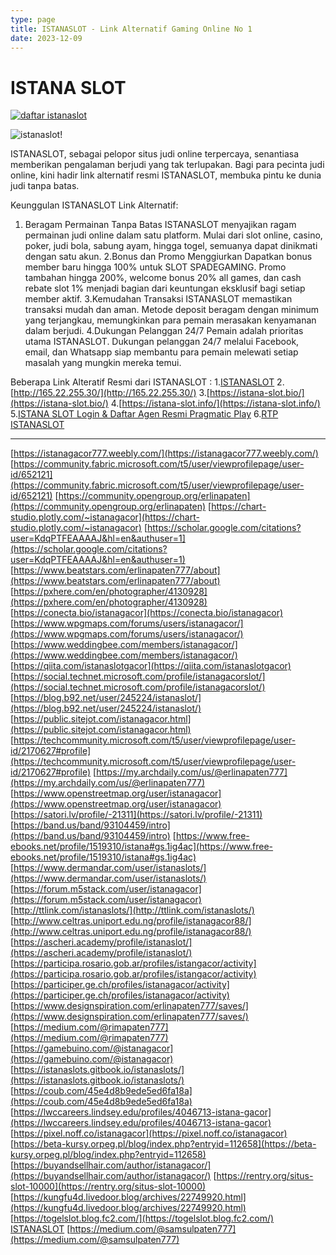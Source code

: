 ```yaml
---
type: page
title: ISTANASLOT - Link Alternatif Gaming Online No 1 
date: 2023-12-09
---
```


# ISTANA SLOT

[![daftar istanaslot](https://ik.imagekit.io/iss/daftar.gif "daftar istanaslot")](https://iss777.us/iss)


![istanaslot!](https://ik.imagekit.io/iss/situs-istana.jpg "istanaslot")

ISTANASLOT, sebagai pelopor situs judi online terpercaya, senantiasa memberikan pengalaman berjudi yang tak terlupakan. Bagi para pecinta judi online, kini hadir link alternatif resmi ISTANASLOT, membuka pintu ke dunia judi tanpa batas.

Keunggulan ISTANASLOT Link Alternatif:
1. Beragam Permainan Tanpa Batas
ISTANASLOT menyajikan ragam permainan judi online dalam satu platform. Mulai dari slot online, casino, poker, judi bola, sabung ayam, hingga togel, semuanya dapat dinikmati dengan satu akun.
2.Bonus dan Promo Menggiurkan
Dapatkan bonus member baru hingga 100% untuk SLOT SPADEGAMING. Promo tambahan hingga 200%, welcome bonus 20% all games, dan cash rebate slot 1% menjadi bagian dari keuntungan eksklusif bagi setiap member aktif.
3.Kemudahan Transaksi
ISTANASLOT memastikan transaksi mudah dan aman. Metode deposit beragam dengan minimum yang terjangkau, memungkinkan para pemain merasakan kenyamanan dalam berjudi.
4.Dukungan Pelanggan 24/7
Pemain adalah prioritas utama ISTANASLOT. Dukungan pelanggan 24/7 melalui Facebook, email, dan Whatsapp siap membantu para pemain melewati setiap masalah yang mungkin mereka temui.


Beberapa Link Alteratif Resmi dari ISTANASLOT : 
1.[ISTANASLOT](https://istanaslot.id/)
2.[http://165.22.255.30/](http://165.22.255.30/)
3.[https://istana-slot.bio/](https://istana-slot.bio/)
4.[https://istana-slot.info/](https://istana-slot.info/)
5.[ISTANA SLOT Login & Daftar Agen Resmi Pragmatic Play](https://istana-slot.store/)
6.[RTP ISTANASLOT](https://rtp-istanaslot.com/)

---

[https://istanagacor777.weebly.com/](https://istanagacor777.weebly.com/)
[https://community.fabric.microsoft.com/t5/user/viewprofilepage/user-id/652121](https://community.fabric.microsoft.com/t5/user/viewprofilepage/user-id/652121)
[https://community.opengroup.org/erlinapaten](https://community.opengroup.org/erlinapaten)
[https://chart-studio.plotly.com/~istanagacor](https://chart-studio.plotly.com/~istanagacor)
[https://scholar.google.com/citations?user=KdqPTFEAAAAJ&hl=en&authuser=1](https://scholar.google.com/citations?user=KdqPTFEAAAAJ&hl=en&authuser=1)
[https://www.beatstars.com/erlinapaten777/about](https://www.beatstars.com/erlinapaten777/about)
[https://pxhere.com/en/photographer/4130928](https://pxhere.com/en/photographer/4130928)
[https://conecta.bio/istanagacor](https://conecta.bio/istanagacor)
[https://www.wpgmaps.com/forums/users/istanagacor/](https://www.wpgmaps.com/forums/users/istanagacor/)
[https://www.weddingbee.com/members/istanagacor/](https://www.weddingbee.com/members/istanagacor/)
[https://qiita.com/istanaslotgacor](https://qiita.com/istanaslotgacor)
[https://social.technet.microsoft.com/profile/istanagacorslot/](https://social.technet.microsoft.com/profile/istanagacorslot/)
[https://blog.b92.net/user/245224/istanaslot/](https://blog.b92.net/user/245224/istanaslot/)
[https://public.sitejot.com/istanagacor.html](https://public.sitejot.com/istanagacor.html)
[https://techcommunity.microsoft.com/t5/user/viewprofilepage/user-id/2170627#profile](https://techcommunity.microsoft.com/t5/user/viewprofilepage/user-id/2170627#profile)
[https://my.archdaily.com/us/@erlinapaten777](https://my.archdaily.com/us/@erlinapaten777)
[https://www.openstreetmap.org/user/istanagacor](https://www.openstreetmap.org/user/istanagacor)
[https://satori.lv/profile/-21311](https://satori.lv/profile/-21311)
[https://band.us/band/93104459/intro](https://band.us/band/93104459/intro)
[https://www.free-ebooks.net/profile/1519310/istana#gs.1ig4ac](https://www.free-ebooks.net/profile/1519310/istana#gs.1ig4ac)
[https://www.dermandar.com/user/istanaslots/](https://www.dermandar.com/user/istanaslots/)
[https://forum.m5stack.com/user/istanagacor](https://forum.m5stack.com/user/istanagacor)
[http://ttlink.com/istanaslots/](http://ttlink.com/istanaslots/)
[http://www.celtras.uniport.edu.ng/profile/istanagacor88/](http://www.celtras.uniport.edu.ng/profile/istanagacor88/)
[https://ascheri.academy/profile/istanaslot/](https://ascheri.academy/profile/istanaslot/)
[https://participa.rosario.gob.ar/profiles/istangacor/activity](https://participa.rosario.gob.ar/profiles/istangacor/activity)
[https://participer.ge.ch/profiles/istanagacor/activity](https://participer.ge.ch/profiles/istanagacor/activity)
[https://www.designspiration.com/erlinapaten777/saves/](https://www.designspiration.com/erlinapaten777/saves/)
[https://medium.com/@rimapaten777](https://medium.com/@rimapaten777)
[https://gamebuino.com/@istanagacor](https://gamebuino.com/@istanagacor)
[https://istanaslots.gitbook.io/istanaslots/](https://istanaslots.gitbook.io/istanaslots/)
[https://coub.com/45e4d8b9ede5ed6fa18a](https://coub.com/45e4d8b9ede5ed6fa18a)
[https://lwccareers.lindsey.edu/profiles/4046713-istana-gacor](https://lwccareers.lindsey.edu/profiles/4046713-istana-gacor)
[https://pixel.noff.co/istanagacor](https://pixel.noff.co/istanagacor)
[https://beta-kursy.orpeg.pl/blog/index.php?entryid=112658](https://beta-kursy.orpeg.pl/blog/index.php?entryid=112658)
[https://buyandsellhair.com/author/istanagacor/](https://buyandsellhair.com/author/istanagacor/)
[https://rentry.org/situs-slot-10000](https://rentry.org/situs-slot-10000)
[https://kungfu4d.livedoor.blog/archives/22749920.html](https://kungfu4d.livedoor.blog/archives/22749920.html)
[https://togelslot.blog.fc2.com/](https://togelslot.blog.fc2.com/)
[ISTANASLOT](https://t.me/istanaslot_bot)
[https://medium.com/@samsulpaten777](https://medium.com/@samsulpaten777)
